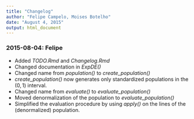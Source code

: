```yaml
---
title: "Changelog"
author: "Felipe Campelo, Moises Botelho"
date: "August 4, 2015"
output: html_document
---
```


### 2015-08-04: Felipe  
- Added _TODO.Rmd_ and _Changelog.Rmd_
- Changed documentation in _ExpDE()_
- Changed name from _population()_ to *create_population()*
- *create_population()* now generates only standardized populations in the $(0,1)$ interval.
- Changed name from _evaluate()_ to *evaluate_population()*
- Moved denormalization of the population to *evaluate_population()*
- Simplified the evaluation procedure by using _apply()_ on the lines of the (denormalized) population.
